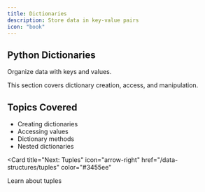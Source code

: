 ```yaml
---
title: Dictionaries
description: Store data in key-value pairs
icon: "book"
---
```


## Python Dictionaries

Organize data with keys and values.

<Note>
  This section covers dictionary creation, access, and manipulation.
</Note>

## Topics Covered

- Creating dictionaries
- Accessing values
- Dictionary methods
- Nested dictionaries

<Card
  title="Next: Tuples"
  icon="arrow-right"
  href="/data-structures/tuples"
  color="#3455ee"
>
  Learn about tuples
</Card>